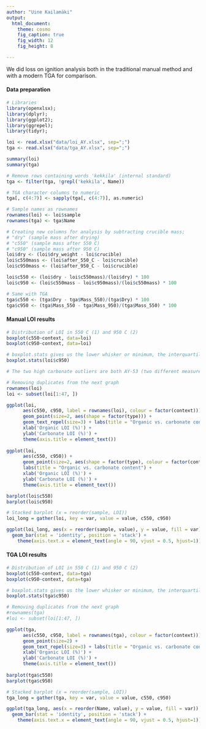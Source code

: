 ```yaml
---
author: "Uine Kailamäki"
output:
  html_document:
    theme: cosmo
    fig_caption: true
    fig_width: 12
    fig_height: 8 

---
```


We did loss on ignition analysis both in the traditional manual method and with a modern TGA for comparison.

#### Data preparation

```r
# Libraries
library(openxlsx); 
library(dplyr); 
library(ggplot2); 
library(ggrepel);
library(tidyr); 

loi <- read.xlsx("data/loi_AY.xlsx", sep=";")
tga <- read.xlsx("data/tga_AY.xlsx", sep=";")

summary(loi)
summary(tga)

# Remove rows containing words 'kekkila' (internal standard)
tga <- filter(tga, !grepl('kekkila', Name))

# TGA character columns to numeric
tga[, c(4:7)] <- sapply(tga[, c(4:7)], as.numeric)

# Sample names as rownames
rownames(loi) <- loi$sample
rownames(tga) <- tga$Name

# Creating new columns for analysis by subtracting crucible mass;
# "dry" (sample mass after drying)
# "c550" (sample mass after 550 C)
# "c950" (sample mass after 950 C)
loi$dry <- (loi$dry_weight - loi$crucible)
loi$c550mass <- (loi$after_550_C - loi$crucible)
loi$c950mass <- (loi$after_950_C - loi$crucible)

loi$c550 <- (loi$dry - loi$c550mass)/(loi$dry) * 100
loi$c950 <- (loi$c550mass - loi$c950mass)/(loi$c550mass) * 100

# Same with TGA
tga$c550 <- (tga$Dry - tga$Mass_550)/(tga$Dry) * 100
tga$c950 <- (tga$Mass_550 - tga$Mass_950)/(tga$Mass_550) * 100

```

#### Manual LOI results

```r
# Distribution of LOI in 550 C (1) and 950 C (2)
boxplot(c550~context, data=loi)
boxplot(c950~context, data=loi)

# boxplot.stats gives us the lower whisker or minimum, the interquartile range of the middle (the second and fourth values), the median (third value) and the upper whisker or maximum. 
boxplot.stats(loi$c950)

# The two high carbonate outliers are both AY-53 (two different measurements to make sure the first batch wasn't misleading)

# Removing duplicates from the next graph
rownames(loi)
loi <- subset(loi[1:47, ])

ggplot(loi, 
      aes(c550, c950, label = rownames(loi), colour = factor(context))) +
      geom_point(size=2, aes(shape = factor(type))) +
      geom_text_repel(size=3) + labs(title = "Organic vs. carbonate content") +
      xlab('Organic LOI (%)') +
      ylab('Carbonate LOI (%)') +
      theme(axis.title = element_text())
      
ggplot(loi, 
      aes(c550, c950)) +
      geom_point(size=2, aes(shape = factor(type), colour = factor(context))) +
      labs(title = "Organic vs. carbonate content") +
      xlab('Organic LOI (%)') +
      ylab('Carbonate LOI (%)') +
      theme(axis.title = element_text())

barplot(loi$c550)
barplot(loi$c950)

# Stacked barplot (x = reorder(sample, LOI))
loi_long = gather(loi, key = var, value = value, c550, c950)

ggplot(loi_long, aes(x = reorder(sample, value), y = value, fill = var)) +
  geom_bar(stat = 'identity', position = 'stack') + 
    theme(axis.text.x = element_text(angle = 90, vjust = 0.5, hjust=1))


```

#### TGA LOI results

```r
# Distribution of LOI in 550 C (1) and 950 C (2)
boxplot(c550~context, data=tga)
boxplot(c950~context, data=tga)

# boxplot.stats gives us the lower whisker or minimum, the interquartile range of the middle (the second and fourth values), the median (third value) and the upper whisker or maximum. 
boxplot.stats(tga$c950)

# Removing duplicates from the next graph
#rownames(tga)
#loi <- subset(loi[1:47, ])

ggplot(tga, 
      aes(c550, c950, label = rownames(tga), colour = factor(context))) +
      geom_point(size=2) +
      geom_text_repel(size=3) + labs(title = "Organic vs. carbonate content") +
      xlab('Organic LOI (%)') +
      ylab('Carbonate LOI (%)') +
      theme(axis.title = element_text())
      
barplot(tga$c550)
barplot(tga$c950)

# Stacked barplot (x = reorder(sample, LOI))
tga_long = gather(tga, key = var, value = value, c550, c950)

ggplot(tga_long, aes(x = reorder(Name, value), y = value, fill = var)) +
  geom_bar(stat = 'identity', position = 'stack') + 
    theme(axis.text.x = element_text(angle = 90, vjust = 0.5, hjust=1))

```


